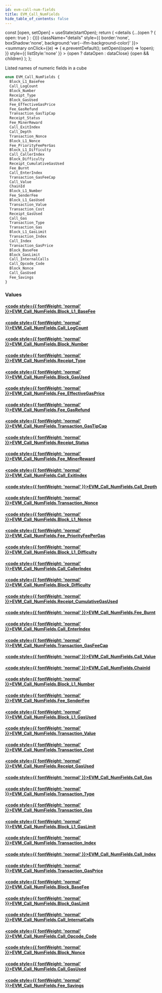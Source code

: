 ```yaml
---
id: evm-call-num-fields
title: EVM_Call_NumFields
hide_table_of_contents: false
---
```







  const [open, setOpen] = useState(startOpen);
  return (
    <details {...(open ? { open: true } : {})} className="details" style={{ border:'none', boxShadow:'none', background:'var(--ifm-background-color)' }}>
      <summary
        onClick={(e) => {
          e.preventDefault();
          setOpen((open) => !open);
        }}
        style={{ listStyle:'none' }}
      >
      {open ? dataOpen : dataClose}
      </summary>
      {open && children}
    </details>
  );
};










Listed names of numeric fields in a cube


```graphql
enum EVM_Call_NumFields {
  Block_L1_BaseFee
  Call_LogCount
  Block_Number
  Receipt_Type
  Block_GasUsed
  Fee_EffectiveGasPrice
  Fee_GasRefund
  Transaction_GasTipCap
  Receipt_Status
  Fee_MinerReward
  Call_ExitIndex
  Call_Depth
  Transaction_Nonce
  Block_L1_Nonce
  Fee_PriorityFeePerGas
  Block_L1_Difficulty
  Call_CallerIndex
  Block_Difficulty
  Receipt_CumulativeGasUsed
  Fee_Burnt
  Call_EnterIndex
  Transaction_GasFeeCap
  Call_Value
  ChainId
  Block_L1_Number
  Fee_SenderFee
  Block_L1_GasUsed
  Transaction_Value
  Transaction_Cost
  Receipt_GasUsed
  Call_Gas
  Transaction_Type
  Transaction_Gas
  Block_L1_GasLimit
  Transaction_Index
  Call_Index
  Transaction_GasPrice
  Block_BaseFee
  Block_GasLimit
  Call_InternalCalls
  Call_Opcode_Code
  Block_Nonce
  Call_GasUsed
  Fee_Savings
}
```




### Values

#### [<code style={{ fontWeight: 'normal' }}>EVM_Call_NumFields.<b>Block_L1_BaseFee</b></code>](#)  
> 
> 
> 
> 

#### [<code style={{ fontWeight: 'normal' }}>EVM_Call_NumFields.<b>Call_LogCount</b></code>](#)  
> 
> 
> 
> 

#### [<code style={{ fontWeight: 'normal' }}>EVM_Call_NumFields.<b>Block_Number</b></code>](#)  
> 
> 
> 
> 

#### [<code style={{ fontWeight: 'normal' }}>EVM_Call_NumFields.<b>Receipt_Type</b></code>](#)  
> 
> 
> 
> 

#### [<code style={{ fontWeight: 'normal' }}>EVM_Call_NumFields.<b>Block_GasUsed</b></code>](#)  
> 
> 
> 
> 

#### [<code style={{ fontWeight: 'normal' }}>EVM_Call_NumFields.<b>Fee_EffectiveGasPrice</b></code>](#)  
> 
> 
> 
> 

#### [<code style={{ fontWeight: 'normal' }}>EVM_Call_NumFields.<b>Fee_GasRefund</b></code>](#)  
> 
> 
> 
> 

#### [<code style={{ fontWeight: 'normal' }}>EVM_Call_NumFields.<b>Transaction_GasTipCap</b></code>](#)  
> 
> 
> 
> 

#### [<code style={{ fontWeight: 'normal' }}>EVM_Call_NumFields.<b>Receipt_Status</b></code>](#)  
> 
> 
> 
> 

#### [<code style={{ fontWeight: 'normal' }}>EVM_Call_NumFields.<b>Fee_MinerReward</b></code>](#)  
> 
> 
> 
> 

#### [<code style={{ fontWeight: 'normal' }}>EVM_Call_NumFields.<b>Call_ExitIndex</b></code>](#)  
> 
> 
> 
> 

#### [<code style={{ fontWeight: 'normal' }}>EVM_Call_NumFields.<b>Call_Depth</b></code>](#)  
> 
> 
> 
> 

#### [<code style={{ fontWeight: 'normal' }}>EVM_Call_NumFields.<b>Transaction_Nonce</b></code>](#)  
> 
> 
> 
> 

#### [<code style={{ fontWeight: 'normal' }}>EVM_Call_NumFields.<b>Block_L1_Nonce</b></code>](#)  
> 
> 
> 
> 

#### [<code style={{ fontWeight: 'normal' }}>EVM_Call_NumFields.<b>Fee_PriorityFeePerGas</b></code>](#)  
> 
> 
> 
> 

#### [<code style={{ fontWeight: 'normal' }}>EVM_Call_NumFields.<b>Block_L1_Difficulty</b></code>](#)  
> 
> 
> 
> 

#### [<code style={{ fontWeight: 'normal' }}>EVM_Call_NumFields.<b>Call_CallerIndex</b></code>](#)  
> 
> 
> 
> 

#### [<code style={{ fontWeight: 'normal' }}>EVM_Call_NumFields.<b>Block_Difficulty</b></code>](#)  
> 
> 
> 
> 

#### [<code style={{ fontWeight: 'normal' }}>EVM_Call_NumFields.<b>Receipt_CumulativeGasUsed</b></code>](#)  
> 
> 
> 
> 

#### [<code style={{ fontWeight: 'normal' }}>EVM_Call_NumFields.<b>Fee_Burnt</b></code>](#)  
> 
> 
> 
> 

#### [<code style={{ fontWeight: 'normal' }}>EVM_Call_NumFields.<b>Call_EnterIndex</b></code>](#)  
> 
> 
> 
> 

#### [<code style={{ fontWeight: 'normal' }}>EVM_Call_NumFields.<b>Transaction_GasFeeCap</b></code>](#)  
> 
> 
> 
> 

#### [<code style={{ fontWeight: 'normal' }}>EVM_Call_NumFields.<b>Call_Value</b></code>](#)  
> 
> 
> 
> 

#### [<code style={{ fontWeight: 'normal' }}>EVM_Call_NumFields.<b>ChainId</b></code>](#)  
> 
> 
> 
> 

#### [<code style={{ fontWeight: 'normal' }}>EVM_Call_NumFields.<b>Block_L1_Number</b></code>](#)  
> 
> 
> 
> 

#### [<code style={{ fontWeight: 'normal' }}>EVM_Call_NumFields.<b>Fee_SenderFee</b></code>](#)  
> 
> 
> 
> 

#### [<code style={{ fontWeight: 'normal' }}>EVM_Call_NumFields.<b>Block_L1_GasUsed</b></code>](#)  
> 
> 
> 
> 

#### [<code style={{ fontWeight: 'normal' }}>EVM_Call_NumFields.<b>Transaction_Value</b></code>](#)  
> 
> 
> 
> 

#### [<code style={{ fontWeight: 'normal' }}>EVM_Call_NumFields.<b>Transaction_Cost</b></code>](#)  
> 
> 
> 
> 

#### [<code style={{ fontWeight: 'normal' }}>EVM_Call_NumFields.<b>Receipt_GasUsed</b></code>](#)  
> 
> 
> 
> 

#### [<code style={{ fontWeight: 'normal' }}>EVM_Call_NumFields.<b>Call_Gas</b></code>](#)  
> 
> 
> 
> 

#### [<code style={{ fontWeight: 'normal' }}>EVM_Call_NumFields.<b>Transaction_Type</b></code>](#)  
> 
> 
> 
> 

#### [<code style={{ fontWeight: 'normal' }}>EVM_Call_NumFields.<b>Transaction_Gas</b></code>](#)  
> 
> 
> 
> 

#### [<code style={{ fontWeight: 'normal' }}>EVM_Call_NumFields.<b>Block_L1_GasLimit</b></code>](#)  
> 
> 
> 
> 

#### [<code style={{ fontWeight: 'normal' }}>EVM_Call_NumFields.<b>Transaction_Index</b></code>](#)  
> 
> 
> 
> 

#### [<code style={{ fontWeight: 'normal' }}>EVM_Call_NumFields.<b>Call_Index</b></code>](#)  
> 
> 
> 
> 

#### [<code style={{ fontWeight: 'normal' }}>EVM_Call_NumFields.<b>Transaction_GasPrice</b></code>](#)  
> 
> 
> 
> 

#### [<code style={{ fontWeight: 'normal' }}>EVM_Call_NumFields.<b>Block_BaseFee</b></code>](#)  
> 
> 
> 
> 

#### [<code style={{ fontWeight: 'normal' }}>EVM_Call_NumFields.<b>Block_GasLimit</b></code>](#)  
> 
> 
> 
> 

#### [<code style={{ fontWeight: 'normal' }}>EVM_Call_NumFields.<b>Call_InternalCalls</b></code>](#)  
> 
> 
> 
> 

#### [<code style={{ fontWeight: 'normal' }}>EVM_Call_NumFields.<b>Call_Opcode_Code</b></code>](#)  
> 
> 
> 
> 

#### [<code style={{ fontWeight: 'normal' }}>EVM_Call_NumFields.<b>Block_Nonce</b></code>](#)  
> 
> 
> 
> 

#### [<code style={{ fontWeight: 'normal' }}>EVM_Call_NumFields.<b>Call_GasUsed</b></code>](#)  
> 
> 
> 
> 

#### [<code style={{ fontWeight: 'normal' }}>EVM_Call_NumFields.<b>Fee_Savings</b></code>](#)  
> 
> 
> 
> 



